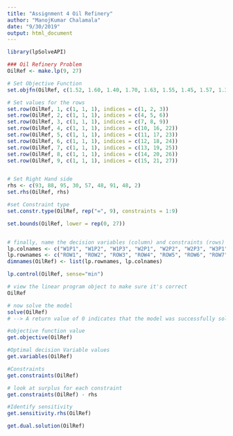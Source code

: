 ---
title: "Assignment 4 Oil Refinery"
author: "ManojKumar Chalamala"
date: "9/30/2019"
output: html_document
---

```{r}
library(lpSolveAPI)

### Oil Refinery Problem
OilRef <- make.lp(9, 27)

# Set Objective Function
set.objfn(OilRef, c(1.52, 1.60, 1.40, 1.70, 1.63, 1.55, 1.45, 1.57, 1.30, 5.15, 5.69, 6.13, 5.63, 5.80, 0, 5.12, 5.47, 6.05, 6.12, 5.71, 0, 5.32, 6.16, 6.25, 6.17, 5.87, 0))

# Set values for the rows
set.row(OilRef, 1, c(1, 1, 1), indices = c(1, 2, 3))
set.row(OilRef, 2, c(1, 1, 1), indices = c(4, 5, 6))
set.row(OilRef, 3, c(1, 1, 1), indices = c(7, 8, 9))
set.row(OilRef, 4, c(1, 1, 1), indices = c(10, 16, 22))
set.row(OilRef, 5, c(1, 1, 1), indices = c(11, 17, 23))
set.row(OilRef, 6, c(1, 1, 1), indices = c(12, 18, 24))
set.row(OilRef, 7, c(1, 1, 1), indices = c(13, 19, 25))
set.row(OilRef, 8, c(1, 1, 1), indices = c(14, 20, 26))
set.row(OilRef, 9, c(1, 1, 1), indices = c(15, 21, 27))


# Set Right Hand side
rhs <- c(93, 88, 95, 30, 57, 48, 91, 48, 2)
set.rhs(OilRef, rhs)

#set Constraint type
set.constr.type(OilRef, rep("=", 9), constraints = 1:9)

set.bounds(OilRef, lower = rep(0, 27))


# finally, name the decision variables (column) and constraints (rows)
lp.colnames <- c("W1P1", "W1P2", "W1P3", "W2P1", "W2P2", "W2P3", "W3P1", "W3P2", "W3P3", "P1R1", "P1R2", "P1R3", "P1R4", "P1R5", "P1R6", "P2R1", "P2R2", "P2R3", "P2R4", "P2R5", "P2R6", "P3R1", "P3R2", "P3R3", "P3R4", "P3R5", "P3R6")
lp.rownames <- c("ROW1", "ROW2", "ROW3", "ROW4", "ROW5", "ROW6", "ROW7", "ROW8", "ROW9" )
dimnames(OilRef) <- list(lp.rownames, lp.colnames)

lp.control(OilRef, sense="min")

# view the linear program object to make sure it's correct
OilRef

# now solve the model
solve(OilRef)
# --> A return value of 0 indicates that the model was successfully solved.

#objective function value
get.objective(OilRef)

#Optimal decision Variable values
get.variables(OilRef)

#Constraints
get.constraints(OilRef)

# look at surplus for each constraint
get.constraints(OilRef) - rhs

#Identify sensitivity
get.sensitivity.rhs(OilRef)

get.dual.solution(OilRef)
```

